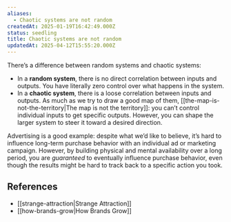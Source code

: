 ```yaml
---
aliases:
  - Chaotic systems are not random
createdAt: 2025-01-19T16:42:49.000Z
status: seedling
title: Chaotic systems are not random
updatedAt: 2025-04-12T15:55:20.000Z
---
```

There’s a difference between random systems and chaotic systems:

- In a **random system**, there is no direct correlation between inputs and outputs. You have literally zero control over what happens in the system.
- In a **chaotic system**, there is a loose correlation between inputs and outputs. As much as we try to draw a good map of them, [[the-map-is-not-the-territory|The map is not the territory]]: you can’t control individual inputs to get specific outputs. However, you can shape the larger system to steer it toward a desired direction.

Advertising is a good example: despite what we’d like to believe, it’s hard to influence long-term purchase behavior with an individual ad or marketing campaign. However, by building physical and mental availability over a long period, you are _guaranteed_ to eventually influence purchase behavior, even though the results might be hard to track back to a specific action you took.

## References

- [[strange-attraction|Strange Attraction]]
- [[how-brands-grow|How Brands Grow]]
